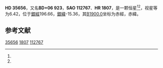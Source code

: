 {{Starbox begin
| name = HD 35656
}}
{{Starbox observe
| epoch = [[J2000.0|J2000.0]]
| constell = {{星座名待查}}<ref name=SIMBAD>{{cite web
 | url=http://simbad.u-strasbg.fr/simbad/sim-id?Ident=HR+1807
 | title =Pulsating variable Star
 | publisher=Centre de Données astronomiques de Strasbourg
 | work=SIMBAD
 | accessdate=2012-07-13}}</ref><ref name=DATA>{{cite web
 | url=http://vizier.u-strasbg.fr/viz-bin/VizieR-5?-out.add=.&-source=5050&-corr=PK=HR&-out.max=9999&HR=1807
 | title=VizieR Detailed Page
 | accessdate=2012-07-13
 | archive-date=2016-03-04
 | archive-url=https://web.archive.org/web/20160304220247/http://vizier.u-strasbg.fr/viz-bin/VizieR-5?-out.add=.&-source=5050&-corr=PK=HR&-out.max=9999&HR=1807
 | dead-url=no
 }}</ref>
| 星官 = 
| ra = {{RA|5|26|38.8}}<ref name=SIMBAD /><ref name=DATA />
| dec = {{DEC|+6|52|9}}<ref name=SIMBAD /><ref name=DATA />
| appmag_v = 6.42<ref name=SIMBAD /><ref name=DATA />
}}
{{Starbox character
| class = A0Vn<ref name=SIMBAD /><ref name=DATA />
| b-v = -0.02<ref name=SIMBAD /><ref name=DATA />
| u-b = -0.04<ref name=SIMBAD /><ref name=DATA />
| r-i = <ref name=SIMBAD /><ref name=DATA />
| variable = 
}}
{{Starbox astrometry
| radial_v = -0.04
| prop_mo_ra = 13
| parallax = 
| p_error = 
}}
{{Starbox catalog
| names =BD+06 923，[[SAO星表|SAO]] 112767，[[HD星表|HD]] 35656，[[HR星表|HR]] 1807}}
{{Starbox reference |Simbad=HR+1807}}
{{Starbox end}}

'''HD 35656'''，又名'''BD+06 923'''，'''SAO 112767'''、'''HR 1807'''，是一颗恒星<ref name=SIMBAD /><ref name=DATA />，视星等为6.42，位于[[銀道座標系|銀經]]196.66，[[銀道座標系|銀緯]]-15.36，其[[B1900.0|B1900.0]]坐标为赤經{{RA|5|21|15.6}}，赤緯{{DEC|+6|-15.36|56}}。

== 参考文献 ==
{{reflist}}

{{star-stub}}

[[Category:HD和HDE天體|35656]]
[[Category:HR天體|1807]]
[[Category:SAO天體|112767]]